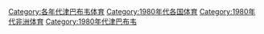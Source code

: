 [[Category:各年代津巴布韦体育|Category:各年代津巴布韦体育]]
[[Category:1980年代各国体育|Category:1980年代各国体育]]
[[Category:1980年代非洲体育|Category:1980年代非洲体育]]
[[Category:1980年代津巴布韦|Category:1980年代津巴布韦]]